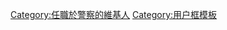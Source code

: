 {{Userbox
  |id=[[File:Chicago police officer on segway.jpg|50px|警察]]
  |id-c=#FFEEDD
  |info=這位用戶是一位<span class="role">'''[[警察]]'''</span>。
  |info-c=#FFCCAA
  |border-c=#000000
}}<includeonly>[[Category:任職於警察的維基人]]</includeonly><noinclude>
{{UF-hcard-part}}
[[Category:用户框模板]]
</noinclude>